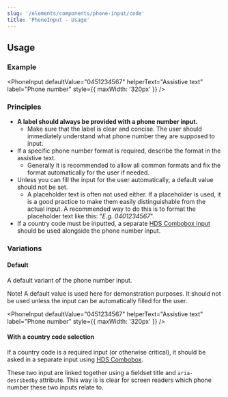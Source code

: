 ```yaml
---
slug: '/elements/components/phone-input/code'
title: 'PhoneInput - Usage'
---
```



## Usage

### Example
<PhoneInput
   defaultValue="0451234567"
   helperText="Assistive text"
   label="Phone number"
   style={{ maxWidth: '320px' }}
/>

### Principles
- **A label should always be provided with a phone number input.**
    - Make sure that the label is clear and concise. The user should immediately understand what phone number they are supposed to input.
- If a specific phone number format is required, describe the format in the assistive text. 
    - Generally it is recommended to allow all common formats and fix the format automatically for the user if needed.
- Unless you can fill the input for the user automatically, a default value should not be set.
    - A placeholder text is often not used either. If a placeholder is used, it is a good practice to make them easily distinguishable from the actual input. A recommended way to do this is to format the placeholder text like this: "_E.g. 0401234567_".
- If a country code must be inputted, a separate [HDS Combobox input](/components/dropdown#combobox-single-selection) should be used alongside the phone number input.

### Variations

#### Default
A default variant of the phone number input.

Note! A default value is used here for demonstration purposes. It should not be used unless the input can be automatically filled for the user.

<PhoneInput
   defaultValue="0451234567"
   helperText="Assistive text"
   label="Phone number"
   style={{ maxWidth: '320px' }}
/>

#### With a country code selection
If a country code is a required input (or otherwise critical), it should be asked in a separate input using [HDS Combobox](/components/dropdown#combobox-single-selection). 

These two input are linked together using a fieldset title and `aria-desribedby` attribute. This way is is clear for screen readers which phone number these two inputs relate to.

